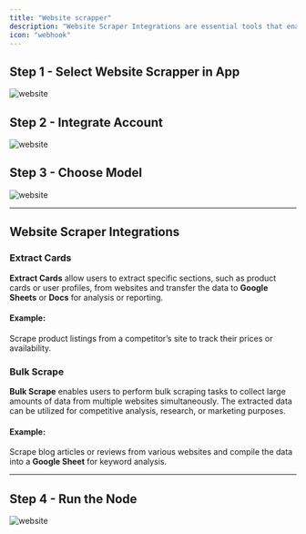 ```yaml
---
title: "Website scrapper"
description: "Website Scraper Integrations are essential tools that enable users to automate the extraction of specific data from websites. With features like Extract Cards, users can retrieve targeted sections such as product listings or user profiles and seamlessly transfer that information into Google Sheets or Docs for analysis and reporting. This capability is invaluable for monitoring competitor activities, such as tracking prices and availability of products."
icon: "webhook"
---
```


## **Step 1** - Select Website Scrapper in App

<img className="" src="/images/website/1.png" alt="website" />

## **Step 2** - Integrate Account

<img className="" src="/images/website/2.png" alt="website" />

## **Step 3** - Choose Model

<img className="" src="/images/website/3.png" alt="website" />

---

## Website Scraper Integrations

### Extract Cards

**Extract Cards** allow users to extract specific sections, such as product cards or user profiles, from websites and transfer the data to **Google Sheets** or **Docs** for analysis or reporting. 

#### Example:
Scrape product listings from a competitor’s site to track their prices or availability.

### Bulk Scrape

**Bulk Scrape** enables users to perform bulk scraping tasks to collect large amounts of data from multiple websites simultaneously. The extracted data can be utilized for competitive analysis, research, or marketing purposes. 

#### Example:
Scrape blog articles or reviews from various websites and compile the data into a **Google Sheet** for keyword analysis.


---

## **Step 4** - Run the Node

<img className="" src="/images/website/4.png" alt="website" />
